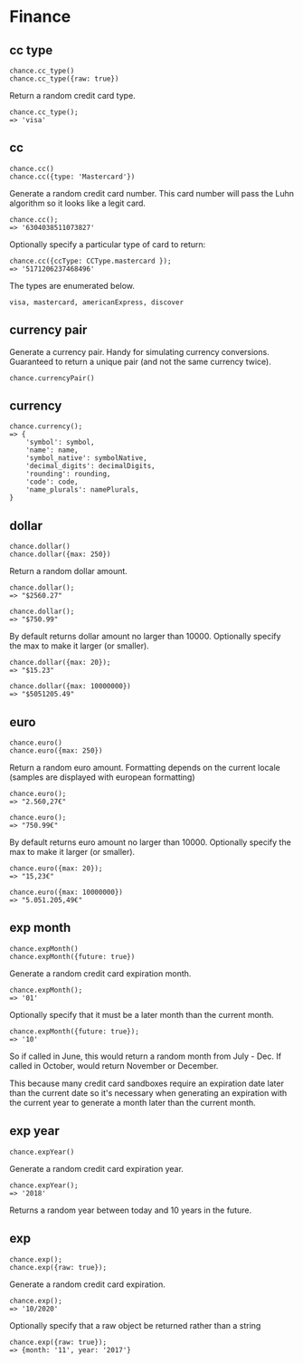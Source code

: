 # Finance

## cc type

```
chance.cc_type()
chance.cc_type({raw: true})
```

Return a random credit card type.

```
chance.cc_type();
=> 'visa'
```

## cc

```
chance.cc()
chance.cc({type: 'Mastercard'})
```

Generate a random credit card number. This card number will pass the Luhn algorithm so it looks like a legit card.

```
chance.cc();
=> '6304038511073827'
```

Optionally specify a particular type of card to return:

```
chance.cc({ccType: CCType.mastercard });
=> '5171206237468496'
```

The types are enumerated below.

```
visa, mastercard, americanExpress, discover
```

## currency pair

Generate a currency pair. Handy for simulating currency conversions. Guaranteed to return a unique pair (and not the same currency twice).

```
chance.currencyPair()
```

## currency

```
chance.currency();
=> {
    'symbol': symbol,
    'name': name,
    'symbol_native': symbolNative,
    'decimal_digits': decimalDigits,
    'rounding': rounding,
    'code': code,
    'name_plurals': namePlurals,
}
```

## dollar

```
chance.dollar()
chance.dollar({max: 250})
```

Return a random dollar amount.

```
chance.dollar();
=> "$2560.27"

chance.dollar();
=> "$750.99"
```

By default returns dollar amount no larger than 10000. Optionally specify the max to make it larger (or smaller).

```
chance.dollar({max: 20});
=> "$15.23"

chance.dollar({max: 10000000})
=> "$5051205.49"
```

## euro

```
chance.euro()
chance.euro({max: 250})
```

Return a random euro amount. Formatting depends on the current locale (samples are displayed with european formatting)

```
chance.euro();
=> "2.560,27€"

chance.euro();
=> "750.99€"
```

By default returns euro amount no larger than 10000. Optionally specify the max to make it larger (or smaller).

```
chance.euro({max: 20});
=> "15,23€"

chance.euro({max: 10000000})
=> "5.051.205,49€"
```

## exp month

```
chance.expMonth()
chance.expMonth({future: true})
```

Generate a random credit card expiration month.

```
chance.expMonth();
=> '01'
```

Optionally specify that it must be a later month than the current month.

```
chance.expMonth({future: true});
=> '10'
```

So if called in June, this would return a random month from July - Dec. If called in October, would return November or December.

This because many credit card sandboxes require an expiration date later than the current date so it's necessary when generating an expiration with the current year to generate a month later than the current month.

## exp year

```
chance.expYear()
```

Generate a random credit card expiration year.

```
chance.expYear();
=> '2018'
```

Returns a random year between today and 10 years in the future.

## exp

```
chance.exp();
chance.exp({raw: true});
```

Generate a random credit card expiration.

```
chance.exp();
=> '10/2020'
```

Optionally specify that a raw object be returned rather than a string

```
chance.exp({raw: true});
=> {month: '11', year: '2017'}
```
